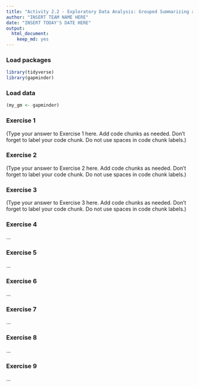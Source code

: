 ```yaml
---
title: "Activity 2.2 - Exploratory Data Analysis: Grouped Summarizing and Manipulating"
author: "INSERT TEAM NAME HERE"
date: "INSERT TODAY'S DATE HERE"
output: 
  html_document: 
    keep_md: yes
---
```


### Load packages

```r
library(tidyverse)
library(gapminder)
```

### Load data

```r
(my_gm <- gapminder)
```


### Exercise 1

(Type your answer to Exercise 1 here. Add code chunks as needed. Don't forget 
to label your code chunk. Do not use spaces in code chunk labels.)

### Exercise 2

(Type your answer to Exercise 2 here. Add code chunks as needed. Don't forget 
to label your code chunk. Do not use spaces in code chunk labels.)

### Exercise 3

(Type your answer to Exercise 3 here. Add code chunks as needed. Don't forget 
to label your code chunk. Do not use spaces in code chunk labels.)

### Exercise 4

...

### Exercise 5

...

### Exercise 6

...

### Exercise 7

...

### Exercise 8

...

### Exercise 9

...
